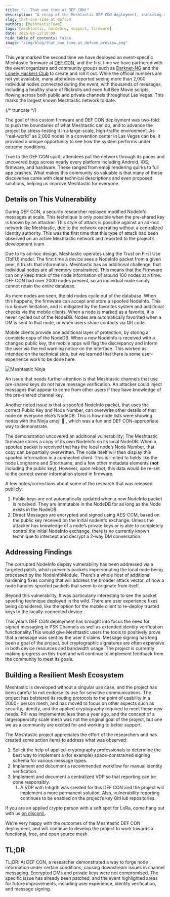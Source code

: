 ```yaml
---
title: "...That one time at DEF CON!"
description: "A recap of the Meshtastic DEF CON deployment, including a vulnerability demonstration and the project's response."
slug: that-one-time-at-defcon
authors: [MeshtasticTeam]
tags: [meshtastic, hardware, support, firmware]
date: 2025-08-12T19:00
hide_table_of_contents: false
image: "/img/blog/that_one_time_at_defcon_preview.png"
---
```



This year marked the second time we have deployed an event-specific Meshtastic firmware at [DEF CON](https://defcon.org), and the first time we have partnered with the event organizers and community groups such as [Darknet-NG](https://darknet-ng.network) and the [Lonely Hackers Club](https://lonelyhackers.club) to create and roll it out. While the official numbers are not yet available, many attendees reported seeing more than 2,000 individual nodes connected during the event, with thousands of messages, including a healthy share of Rickrolls and even full Bee Movie scripts, flowing across both public and private channels throughout Las Vegas. This marks the largest known Meshtastic network to date.

{/* truncate */}

The goal of this custom firmware and DEF CON deployment was two-fold: to push the boundaries of what Meshtastic can do, and to advance the project by stress-testing it in a large-scale, high-traffic environment. As “real-world” as 2,000 nodes in a convention center in Las Vegas can be, it provided a unique opportunity to see how the system performs under extreme conditions.

True to the DEF CON spirit, attendees put the network through its paces and uncovered bugs across nearly every platform including Android, iOS, firmware, and hardware. These ranged from emoji rendering quirks to full app crashes. What makes this community so valuable is that many of these discoveries came with clear technical descriptions and even proposed solutions, helping us improve Meshtastic for everyone.

## Details on This Vulnerability

During DEF CON, a security researcher replayed modified NodeInfo messages at scale. This technique is only possible when the pre-shared key is known by an attacker. This style of attack is possible against an ad-hoc network like Meshtastic, due to the network operating without a centralized identity authority. This was the first time that this type of attack had been observed on an active Meshtastic network and reported to the project’s development team.

Due to its ad-hoc design, Meshtastic operates using the Trust on First Use (ToFU) model. The first time a device sees a NodeInfo packet from a given peer, it trusts that information. Meshtastic has an additional challenge, that individual nodes are all memory constrained. This means that the Firmware can only keep track of the node information of around 100 nodes at a time. DEF CON had over 2000 nodes present, so an individual node simply cannot retain the entire database.

As more nodes are seen, the old nodes cycle out of the database. When this happens, the firmware can accept and store a spoofed NodeInfo. This is a known limitation, and is mitigated by the favorites system and additional checks via the mobile clients. When a node is marked as a favorite, it is never cycled out of the NodeDB. Nodes are automatically favorited when a DM is sent to that node, or when users share contacts via QR code.

<ReactPlayer
  url="https://youtube.com/shorts/6EfMNJqs7Qs"
  title="Share Contact via QR Code in the Meshtastic iOS App"
  controls
  width="315px"
  height="560px"
/>

Mobile clients provide one additional layer of protection, by storing a complete copy of the NodeDB. When a new NodeInfo is received with a changed public key, the mobile apps will flag the discrepancy and inform the user via the red warning notice on the interface. This worked as intended on the technical side, but we learned that there is some user-experience work to be done here.

![Meshtastic Ninja](/img/blog/meshtastic_ninja.webp)

An issue that needs further attention is that Meshtastic channels that use pre-shared keys do not have message verification. An attacker could inject messages that appear to come from other users if they have knowledge of the pre-shared channel key.

Another noted issue is that a spoofed NodeInfo packet, that uses the correct Public Key and Node Number, can overwrite other details of that node on everyone else’s NodeDB. This is how node lists were showing nodes with the Ninja emoji **🥷** , which was a fun and DEF CON-appropriate way to demonstrate.

The demonstration uncovered an additional vulnerability; The Meshtastic firmware stores a copy of its own NodeInfo on its local NodeDB. When a spoofed packet is received that has the local node’s Node Number, that copy can be partially overwritten. The node itself will then display this spoofed information in a connected client. This is limited to fields like the node Longname and Shortname, and a few other metadata elements (**not** including the public key). However, upon reboot, this data would be re-set to the correct owner information stored in firmware.

A few notes/corrections about some of the research that was released publicly:

1. Public keys are not automatically updated when a new NodeInfo packet is received. They are immutable in the NodeDB for as long as the Node exists in the NodeDB.
2. Direct Messages are encrypted and signed using AES-CCM, based on the public key received on the initial nodeinfo exchange. Unless the attacker has knowledge of a node’s private keys or is able to completely control the initial NodeInfo exchange, there is no currently known technique to intercept and decrypt a 2-way DM conversation.

## Addressing Findings

The corrupted NodeInfo display vulnerability has been addressed via a targeted patch, which prevents packets impersonating the local node being processed by the NodeInfoModule. There’s a whole host of additional hardening fixes coming that will address the broader attack vector, of how a node handles spoofed packets that seem to originate from itself.

Beyond this vulnerability, It was particularly interesting to see the packet spoofing technique deployed in the wild. There are user experience fixes being considered, like the option for the mobile client to re-deploy trusted keys to the locally-connected device.

This year’s DEF CON deployment has brought into focus the need for signed messaging in PSK Channels as well as extended identity verification functionality.This would give Meshtastic users the tools to positively prove that a message was sent by the user it claims. Message signing has long been a goal of the project, but cryptographic signatures are often expensive in both device resources and bandwidth usage. The project is currently making progress on this front and will continue to implement feedback from the community to meet its goals.

## Building a Resilient Mesh Ecosystem

Meshtastic is developed without a singular use case, and the project has been careful to not endorse its use for sensitive communications. The project has bolstered its routing protocols to the point of usability in a 2000+ person mesh, and has moved to focus on other aspects such as security, identity, and the applied cryptography required to meet these new needs. PKI was implemented less than a year ago, and the concept of a large/open/city scale mesh was not the original goal of the project, but one we as a community are excited for and working to better support.

The Meshtastic project appreciates the effort of the researchers and has created some action items to address what was observed:

1. Solicit the help of applied-cryptography professionals to determine the best way to implement a (for example) space-constrained signing schema for various message types.
2. Implement and document a recommended workflow for manual identity verification.
3. Implement and document a centralized VDP so that reporting can be done responsibly.
   1. A VDP with Intigriti was created for this DEF CON and the project will implement a more permanent solution. Also, vulnerability reporting continues to be enabled on the project’s key GitHub repositories.

If you are an applied crypto person with a soft spot for LoRa, come hang out with us [on discord.](https://msh.to/discord).

We're very happy with the outcomes of the Meshtastic DEF CON deployment, and will continue to develop the project to work towards a functional, free, and open source mesh.

## TL;DR

TL;DR: At DEF CON, a researcher demonstrated a way to forge node information under certain conditions, causing downstream issues in channel messaging. Encrypted DMs and private keys were not compromised. The specific issue has already been patched, and the event highlighted areas for future improvements, including user experience, identity verification, and message signing.
